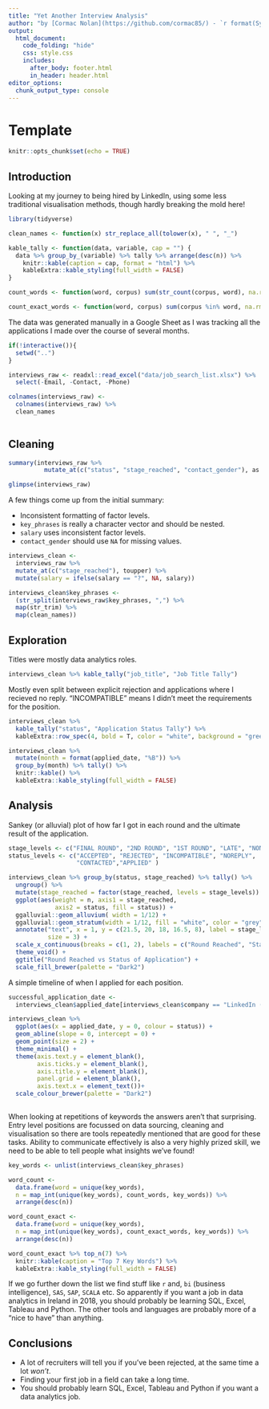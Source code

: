 ```yaml
---
title: "Yet Another Interview Analysis"
author: "by [Cormac Nolan](https://github.com/cormac85/) - `r format(Sys.time(), '%d %B %Y')`"
output: 
  html_document:
    code_folding: "hide"
    css: style.css
    includes: 
      after_body: footer.html
      in_header: header.html
editor_options: 
  chunk_output_type: console
---
```


# Template {.tabset .tabset-fade .tabset-pills}
```r
knitr::opts_chunk$set(echo = TRUE)
```

## Introduction
Looking at my journey to being hired by LinkedIn, using some less traditional visualisation methods, though hardly breaking the mold here!
```r
library(tidyverse)
```


```r
clean_names <- function(x) str_replace_all(tolower(x), " ", "_")

kable_tally <- function(data, variable, cap = "") {
  data %>% group_by_(variable) %>% tally %>% arrange(desc(n)) %>% 
    knitr::kable(caption = cap, format = "html") %>% 
    kableExtra::kable_styling(full_width = FALSE)
}

count_words <- function(word, corpus) sum(str_count(corpus, word), na.rm = TRUE)

count_exact_words <- function(word, corpus) sum(corpus %in% word, na.rm = TRUE)
```

The data was generated manually in a Google Sheet as I was tracking all the applications I made over the course of several months.
```r
if(!interactive()){
  setwd("..")
}

interviews_raw <- readxl::read_excel("data/job_search_list.xlsx") %>% 
  select(-Email, -Contact, -Phone) 

colnames(interviews_raw) <- 
  colnames(interviews_raw) %>%
  clean_names
  
```

## Cleaning

```r
summary(interviews_raw %>% 
          mutate_at(c("status", "stage_reached", "contact_gender"), as.factor))

glimpse(interviews_raw)
```

A few things come up from the initial summary:

* Inconsistent formatting of factor levels.
* `key_phrases` is really a character vector and should be nested.
* `salary` uses inconsistent factor levels.
* `contact_gender` should use `NA` for missing values.

```r

interviews_clean <-
  interviews_raw %>% 
  mutate_at(c("stage_reached"), toupper) %>% 
  mutate(salary = ifelse(salary == "?", NA, salary))

interviews_clean$key_phrases <-
  (str_split(interviews_raw$key_phrases, ",") %>% 
  map(str_trim) %>% 
  map(clean_names))
```

## Exploration
Titles were mostly data analytics roles.
```r
interviews_clean %>% kable_tally("job_title", "Job Title Tally")
```

Mostly even split between explicit rejection and applications where I recieved no reply. "INCOMPATIBLE" means I didn't meet the requirements for the position.
```r
interviews_clean %>% 
  kable_tally("status", "Application Status Tally") %>% 
  kableExtra::row_spec(4, bold = T, color = "white", background = "green")

```


```r
interviews_clean %>% 
  mutate(month = format(applied_date, "%B")) %>% 
  group_by(month) %>% tally() %>% 
  knitr::kable() %>% 
  kableExtra::kable_styling(full_width = FALSE)

```

## Analysis
Sankey (or alluvial) plot of how far I got in each round and the ultimate result of the application.
```r
stage_levels <- c("FINAL ROUND", "2ND ROUND", "1ST ROUND", "LATE", "NONE")
status_levels <- c("ACCEPTED", "REJECTED", "INCOMPATIBLE", "NOREPLY",
                   "CONTACTED","APPLIED" )

interviews_clean %>% group_by(status, stage_reached) %>% tally() %>% 
  ungroup() %>% 
  mutate(stage_reached = factor(stage_reached, levels = stage_levels)) %>% 
  ggplot(aes(weight = n, axis1 = stage_reached, 
             axis2 = status, fill = status)) +
  ggalluvial::geom_alluvium( width = 1/12) +
  ggalluvial::geom_stratum(width = 1/12, fill = "white", color = "grey") +
  annotate("text", x = 1, y = c(21.5, 20, 18, 16.5, 8), label = stage_levels,
           size = 3) +
  scale_x_continuous(breaks = c(1, 2), labels = c("Round Reached", "Status")) +
  theme_void() +
  ggtitle("Round Reached vs Status of Application") +
  scale_fill_brewer(palette = "Dark2")
```

A simple timeline of when I applied for each position.
```r
successful_application_date <-
  interviews_clean$applied_date[interviews_clean$company == "LinkedIn (CPL)"]

interviews_clean %>% 
  ggplot(aes(x = applied_date, y = 0, colour = status)) +
  geom_abline(slope = 0, intercept = 0) + 
  geom_point(size = 2) + 
  theme_minimal() +
  theme(axis.text.y = element_blank(),
        axis.ticks.y = element_blank(),
        axis.title.y = element_blank(),
        panel.grid = element_blank(),
        axis.text.x = element_text())+
  scale_colour_brewer(palette = "Dark2")
  


```

When looking at repetitions of keywords the answers aren't that surprising. Entry level positions are focussed on data sourcing, cleaning and visualisation so there are tools repeatedly mentioned that are good for these tasks. Ability to communicate effectively is also a very highly prized skill, we need to be able to tell people what insights we've found!

```r
key_words <- unlist(interviews_clean$key_phrases)

word_count <-
  data.frame(word = unique(key_words),
  n = map_int(unique(key_words), count_words, key_words)) %>% 
  arrange(desc(n))

word_count_exact <-
  data.frame(word = unique(key_words),
  n = map_int(unique(key_words), count_exact_words, key_words)) %>% 
  arrange(desc(n))

word_count_exact %>% top_n(7) %>% 
  knitr::kable(caption = "Top 7 Key Words") %>% 
  kableExtra::kable_styling(full_width = FALSE)
```

If we go further down the list we find stuff like `r` and, `bi` (business intelligence), `SAS`, `SAP`, `SCALA` etc. So apparently if you want a job in data analytics in Ireland in 2018, you should probably be learning SQL, Excel, Tableau and Python. The other tools and languages are probably more of a "nice to have" than anything.

## Conclusions

* A lot of recruiters will tell you if you've been rejected, at the same time a lot *won't*.
* Finding your first job in a field can take a long time.
* You should probably learn SQL, Excel, Tableau and Python if you want a data analytics job.

